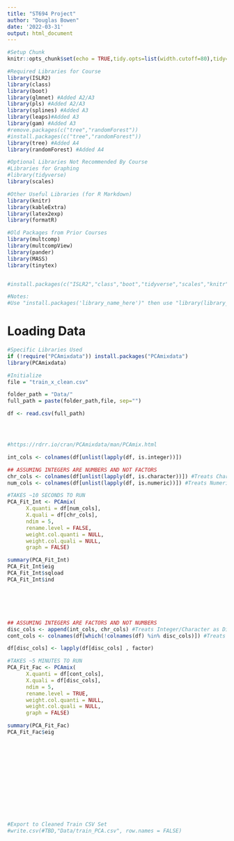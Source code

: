 ```yaml
---
title: "ST694 Project"
author: "Douglas Bowen"
date: '2022-03-31'
output: html_document
---
```


```r
#Setup Chunk
knitr::opts_chunk$set(echo = TRUE,tidy.opts=list(width.cutoff=80),tidy=TRUE)

#Required Libraries for Course
library(ISLR2)
library(class)
library(boot)
library(glmnet) #Added A2/A3
library(pls) #Added A2/A3
library(splines) #Added A3
library(leaps)#Added A3
library(gam) #Added A3
#remove.packages(c("tree","randomForest"))
#install.packages(c("tree","randomForest"))
library(tree) #Added A4
library(randomForest) #Added A4

#Optional Libraries Not Recommended By Course
#Libraries for Graphing
#library(tidyverse)
library(scales)

#Other Useful Libraries (for R Markdown)
library(knitr)
library(kableExtra)
library(latex2exp)
library(formatR)

#Old Packages from Prior Courses
library(multcomp)
library(multcompView)
library(pander)
library(MASS)
library(tinytex)


#install.packages(c("ISLR2","class","boot","tidyverse","scales","knitr","kableExtra","latex2exp","multcomp","multcompview","pander","MASS","gridExtra","leaps","bestglm","corrplot"))

#Notes:
#Use "install.packages('library_name_here')" then use "library(library_name_here)"
```

# Loading Data

```r
#Specific Libraries Used
if (!require("PCAmixdata")) install.packages("PCAmixdata")
library(PCAmixdata)

#Initialize
file = "train_x_clean.csv"

folder_path = "Data/"
full_path = paste(folder_path,file, sep="")

df <- read.csv(full_path)




#https://rdrr.io/cran/PCAmixdata/man/PCAmix.html

int_cols <- colnames(df[unlist(lapply(df, is.integer))])

## ASSUMING INTEGERS ARE NUMBERS AND NOT FACTORS
chr_cols <- colnames(df[unlist(lapply(df, is.character))]) #Treats Character as Discrete
num_cols <- colnames(df[unlist(lapply(df, is.numeric))]) #Treats Numeric/Integer as Continuous

#TAKES ~10 SECONDS TO RUN
PCA_Fit_Int <- PCAmix(
      X.quanti = df[num_cols],
      X.quali = df[chr_cols],
      ndim = 5,
      rename.level = FALSE,
      weight.col.quanti = NULL,
      weight.col.quali = NULL,
      graph = FALSE)

summary(PCA_Fit_Int)
PCA_Fit_Int$eig
PCA_Fit_Int$sqload
PCA_Fit_Int$ind






## ASSUMING INTEGERS ARE FACTORS AND NOT NUMBERS
disc_cols <- append(int_cols, chr_cols) #Treats Integer/Character as Discrete/Factor
cont_cols <- colnames(df[which(!colnames(df) %in% disc_cols)]) #Treats Numeric as Continuous

df[disc_cols] <- lapply(df[disc_cols] , factor)

#TAKES ~5 MINUTES TO RUN
PCA_Fit_Fac <- PCAmix(
      X.quanti = df[cont_cols],
      X.quali = df[disc_cols],
      ndim = 5,
      rename.level = TRUE,
      weight.col.quanti = NULL,
      weight.col.quali = NULL,
      graph = FALSE)

summary(PCA_Fit_Fac)
PCA_Fit_Fac$eig














#Export to Cleaned Train CSV Set
#write.csv(#TBD,"Data/train_PCA.csv", row.names = FALSE)

```





















